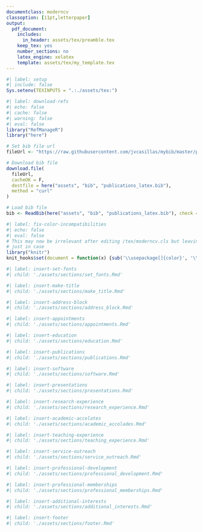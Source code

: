 ```yaml
---
documentclass: moderncv
classoption: [11pt,letterpaper]
output:
  pdf_document:
    includes:
      in_header: assets/tex/preamble.tex
    keep_tex: yes
    number_sections: no
    latex_engine: xelatex
    template: assets/tex/my_template.tex
---
```


```r
#| label: setup 
#| include: false
Sys.setenv(TEXINPUTS = ".:./assets/tex:")
```

```r
#| label: download-refs
#| echo: false
#| cache: false
#| warning: false
#| eval: false
library("RefManageR")
library("here")

# Set bib file url
fileUrl <- "https://raw.githubusercontent.com/jvcasillas/mybib/master/publications_latex.bib"

# Download bib file 
download.file(
  fileUrl, 
  cacheOK = F, 
  destfile = here("assets", "bib", "publications_latex.bib"), 
  method = "curl"
)

# Load bib file 
bib <- ReadBib(here("assets", "bib", "publications_latex.bib"), check = FALSE)
```

```r
#| label: fix-color-incompatibilities
#| echo: false
#| eval: false
# This may now be irrelevant after editing /tex/moderncv.cls but leaving
# just in case
library("knitr")
knit_hooks$set(document = function(x) {sub('\\usepackage[]{color}', '\\usepackage[table]{xcolor}', x, fixed = TRUE)})
```

```r
#| label: insert-set-fonts
#| child: './assets/sections/set_fonts.Rmd'
```

```r
#| label: insert-make-title
#| child: './assets/sections/make_title.Rmd'
```

```r
#| label: insert-address-block
#| child: './assets/sections/address_block.Rmd'
```

```r
#| label: insert-appointments
#| child: './assets/sections/appointments.Rmd'
```

```r
#| label: insert-education
#| child: './assets/sections/education.Rmd'
```

```r
#| label: insert-publications
#| child: './assets/sections/publications.Rmd'
```

```r
#| label: insert-software
#| child: './assets/sections/software.Rmd'
```

```r
#| label: insert-presentations
#| child: './assets/sections/presentations.Rmd'
```

```r
#| label: insert-research-experience
#| child: './assets/sections/research_experience.Rmd'
```

```r
#| label: insert-academic-accolates
#| child: './assets/sections/academic_accolades.Rmd'
```

```r
#| label: insert-teaching-experience
#| child: './assets/sections/teaching_experience.Rmd'
```

```r
#| label: insert-service-outreach
#| child: './assets/sections/service_outreach.Rmd'
```

```r
#| label: insert-professional-development
#| child: './assets/sections/professional_development.Rmd'
```

```r
#| label: insert-professional-memberships
#| child: './assets/sections/professional_memberships.Rmd'
```

```r
#| label: insert-additional-interests
#| child: './assets/sections/additional_interests.Rmd'
```

```r
#| label: insert-footer
#| child: './assets/sections/footer.Rmd'
```

\bibliographystyle{apalike}
\nobibliography{assets/bib/publications_latex}
